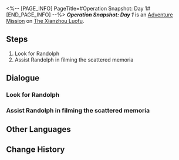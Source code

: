 <%-- [PAGE_INFO]
PageTitle=#Operation Snapshot: Day 1#
[END_PAGE_INFO] --%>
{{Stub|Dialogue.}}
{{Mission Infobox
|id            = 8024301
|title         = 
|image         = <!--Mission Operation Snapshot: Day 1.png-->
|type          = Adventure
|event_name    = 
|chapter       = 
|requirements  = [[Trailblaze Mission]] ''[[Tales from the Golden Age]]'' completed
|summary       = <!--official mission summary from Fate's Atlas-->
|characters    = Randolph; Trailblazer
|startLocation = [[The Xianzhou Luofu]] - [[Central Starskiff Haven]]
|world         = The Xianzhou Luofu
|area          = Central Starskiff Haven
|prev          = 
|next          = Operation Snapshot: Day 2
|rewards       = Credit*1,000
}}
'''''Operation Snapshot: Day 1''''' is an [[Adventure Mission]] on [[The Xianzhou Luofu]].

==Steps==
# Look for Randolph
# Assist Randolph in filming the scattered memoria

<!--
==Gameplay Notes==

--><!--
==Trial Character==

-->
==Dialogue==
{{Stub Dialogue}}
===Look for Randolph===
{{Mission Description|type=adventure|location=Central Starskiff Haven|Apparently there's an outworlder named Randolph who's looking for you at Starskiff Haven. You decide to check it out.}}
{{Dialogue Start}}
:{{tx}}
{{Dialogue End}}

===Assist Randolph in filming the scattered memoria===
{{Mission Description|type=adventure|location=Central Starskiff Haven|update|Aid the Trainee Healer Randolph with the filming, thus helping him to position and capture these scattered memoria.}}
{{Dialogue Start}}
:{{tx}}
{{Dialogue End}}

==Other Languages==
{{Other Languages
|en   = Operation Snapshot: Day 1
|zhs  = 留影计划·第一日
|zht  = 留影計畫•第一日
|ja   = スナップショット計画・1日目
|ko   = 촬영 계획•1일차
|es   = Operación instantáneas: Día 1
|fr   = Opération cliché&nbsp;: Jour 1
|ru   = Операция по фотосъёмке: день 1
|th   = แผนถ่ายภาพ: วันที่ 1
|vi   = Kế Hoạch Lưu Giữ Ảnh: Ngày 1
|de   = Operation Schattenspiel: Tag 1
|id   = Proyek Pemotretan: Hari 1
|pt   = Operação Captura: Dia 1
}}

==Change History==
{{Change History|2.4}}
